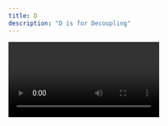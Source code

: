 ```yaml
---
title: D
description: "D is for Decoupling"
---
```


<Video id="xbG_gr2FU2c" />

Decoupling means to separate. In web terms, it is the process of creating a separation between the systems and the services you use. By decoupling the services needed to operate a website, each part can handle its own business logic, be independently swapped out or upgraded, and be isolated for testing.